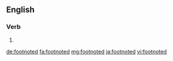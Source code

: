 ==English==

===Verb===
{{head|en}}

# {{en-past of|footnote}}

[[de:footnoted]]
[[fa:footnoted]]
[[mg:footnoted]]
[[ja:footnoted]]
[[vi:footnoted]]